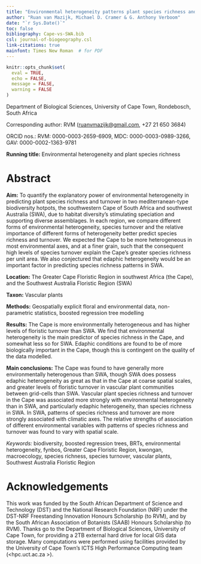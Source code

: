 ```yaml
---
title: "Environmental heterogeneity patterns plant species richness and turnover in two hyperdiverse floras"
author: "Ruan van Mazijk, Michael D. Cramer & G. Anthony Verboom"
date: "`r Sys.Date()`"
toc: false
bibliography: Cape-vs-SWA.bib
csl: journal-of-biogeography.csl
link-citations: true
mainfont: Times New Roman  # for PDF
---
```


```r
knitr::opts_chunk$set(
  eval = TRUE,
  echo = FALSE,
  message = FALSE,
  warning = FALSE
)
```

Department of Biological Sciences, University of Cape Town, Rondebosch, South Africa

Corresponding author: RVM (<ruanvmazijk@gmail.com>, +27 21 650 3684)

ORCID nos.: RVM: 0000-0003-2659-6909, MDC: 0000-0003-0989-3266, GAV: 0000-0002-1363-9781<!--?-->

**Running title:** Environmental heterogeneity and plant species richness

<!--Start line-numbering after title-matter-->

\linenumbers

<!--TODO: check "mediterranean" not "Mediterranean"-->

# Abstract {-}

<!--J Biogeog: 300 word abstract-->

**Aim:** <!--From ResearchGate project-->To quantify the explanatory power of environmental heterogeneity in predicting plant species richness and turnover in two mediterranean-type biodiversity hotpots, the southwestern Cape of South Africa and southwest Australia (SWA), due to habitat diversity's stimulating speciation and supporting diverse assemblages. In each region, we compare different forms of environmental heterogeneity, species turnover and the relative importance of different forms of heterogeneity better predict species richness and turnover. We expected the Cape to be more heterogeneous in most environmental axes, and at a finer grain, such that the consequent high levels of species turnover explain the Cape's greater species richness per unit area. We also conjectured that edaphic heterogeneity would be an important factor in predicting species richness patterns in SWA.

**Location:** The Greater Cape Floristic Region in southwest Africa (the Cape), and the Southwest Australia Floristic Region (SWA)

**Taxon:** Vascular plants
  
**Methods:** Geospatially explicit floral and environmental data, non-parametric statistics, boosted regression tree modelling
  
**Results:** The Cape is more environmentally heterogeneous and has higher levels of floristic turnover than SWA. We find that environmental heterogeneity is the main predictor of species richness in the Cape, and somewhat less so for SWA. Edaphic conditions are found to be of more biologically important in the Cape, though this is contingent on the quality of the data modelled.
  
**Main conclusions:** The Cape was found to have generally more environmentally heterogenous than SWA, though SWA does possess edaphic heterogeneity as great as that in the Cape at coarse spatial scales, and greater levels of floristic turnover in vascular plant communities between grid-cells than SWA. Vascular plant species richness and turnover in the Cape was associated more strongly with environmental heterogeneity than in SWA, and particularly edaphic heterogeneity, than species richness in SWA. In SWA, patterns of species richness and turnover are more strongly associated with climatic axes<!--NOTE: see Hopper (1979. _Ann. Rev. Ecol. Syst._) Re: SWA escarpment and coastal band climate-->. The relative strengths of association of different environmental variables with patterns of species richness and turnover was found to vary with spatial scale.

_Keywords:_ biodiversity, boosted regression trees, BRTs, environmental heterogeneity, fynbos, Greater Cape Floristic Region, kwongan, macroecology, species richness, species turnover, vascular plants, Southwest Australia Floristic Region

# Acknowledgements {-}

This work was funded by the South African Department of Science and Technology (DST) and the National Research Foundation (NRF) under the DST-NRF Freestanding Innovation Honours Scholarship (to RVM), and by the South African Association of Botanists (SAAB) Honours Scholarship (to RVM). Thanks go to the Department of Biological Sciences, University of Cape Town, for providing a 2TB external hard drive for local GIS data storage. Many computations were performed using facilities provided by the University of Cape Town’s ICTS High Performance Computing team (<hpc.uct.ac.za  >).

<!--TODO: Notify these acknowledged parties of publication too-->

<!--
Abbreviations:
- Greater Cape Floristic Region (GCFR) (= "Cape")
- Southwest Australia Floristic Region (SWAFR)  (= "SWA")
- TODO: fiver percent degree square (i.e. 0.05º x 0.05º) (FPDS)?
- quarter degree square (i.e. 0.25º x 0.25º) (QDS)
- half degree square (i.e. 0.50º x 0.50º) (HDS)
- three-quarter degree square (i.e. 0.75º x 0.75º) (3QDS)
- environmental heterogeneity (EH)
- & environmental variables' abbreviations in Table \@ref(tab:data-sources).
-->
